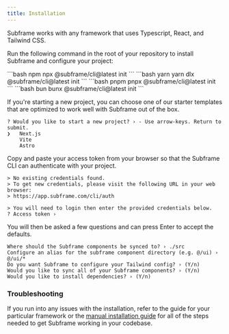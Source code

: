 ```yaml
---
title: Installation
---
```


<Note>
  Subframe works with any framework that uses Typescript, React, and Tailwind CSS. 
</Note>

Run the following command in the root of your repository to install Subframe and configure your project:

<CodeGroup>
  ```bash npm
  npx @subframe/cli@latest init
  ```
  ```bash yarn
  yarn dlx @subframe/cli@latest init
  ```
  ```bash pnpm
  pnpx @subframe/cli@latest init
  ```
  ```bash bun
  bunx @subframe/cli@latest init
  ```
</CodeGroup>

If you're starting a new project, you can choose one of our starter templates that are optimized to work well with Subframe out of the box.

```
? Would you like to start a new project? › - Use arrow-keys. Return to submit.
❯   Next.js
    Vite
    Astro
```

Copy and paste your access token from your browser so that the Subframe CLI can authenticate with your project.
```
> No existing credentials found.
> To get new credentials, please visit the following URL in your web browser:
> https://app.subframe.com/cli/auth

> You will need to login then enter the provided credentials below.
? Access token ›
```

You will then be asked a few questions and can press Enter to accept the defaults.

```
Where should the Subframe components be synced to? › ./src
Configure an alias for the subframe component directory (e.g. @/ui) › @/ui/*
Do you want Subframe to configure your Tailwind config? › (Y/n)
Would you like to sync all of your Subframe components? › (Y/n)
Would you like to install dependencies? › (Y/n)
```

### Troubleshooting

If you run into any issues with the installation, refer to the guide for your particular framework or the [manual installation guide](/articles/framework-guides/manual) for all of the steps needed to get Subframe working in your codebase.

<CardGroup cols={2}>
  <Card
    title="Next.js"
    href="/articles/framework-guides/nextjs"
  />
  <Card
    title="Vite"
    href="/articles/framework-guides/vite"
  />
  <Card
    title="Astro"
    href="/articles/framework-guides/astro"
  />
  <Card
    title="Monorepo"
    href="/articles/framework-guides/monorepo"
  />
</CardGroup>